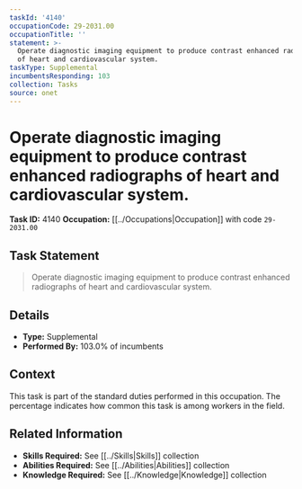 ```yaml
---
taskId: '4140'
occupationCode: 29-2031.00
occupationTitle: ''
statement: >-
  Operate diagnostic imaging equipment to produce contrast enhanced radiographs
  of heart and cardiovascular system.
taskType: Supplemental
incumbentsResponding: 103
collection: Tasks
source: onet
---
```

# Operate diagnostic imaging equipment to produce contrast enhanced radiographs of heart and cardiovascular system.

**Task ID:** 4140
**Occupation:** [[../Occupations|Occupation]] with code `29-2031.00`

## Task Statement

> Operate diagnostic imaging equipment to produce contrast enhanced radiographs of heart and cardiovascular system.

## Details

- **Type:** Supplemental
- **Performed By:** 103.0% of incumbents

## Context

This task is part of the standard duties performed in this occupation. The percentage indicates how common this task is among workers in the field.

## Related Information

- **Skills Required:** See [[../Skills|Skills]] collection
- **Abilities Required:** See [[../Abilities|Abilities]] collection
- **Knowledge Required:** See [[../Knowledge|Knowledge]] collection
